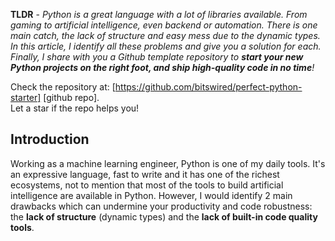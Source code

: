 **TLDR** - _Python is a great language with a lot of libraries available. From gaming to artificial
intelligence, even backend or automation. There is one main catch, the lack of structure and easy
mess due to the dynamic types. In this article, I identify all these problems and give you a
solution for each. Finally, I share with you a Github template repository to **start your new Python
projects on the right foot, and ship high-quality code in no time**!_

Check the repository at: [https://github.com/bitswired/perfect-python-starter] [github repo].<br/>
Let a star if the repo helps you!

## Introduction

Working as a machine learning engineer, Python is one of my daily tools. It's an expressive
language, fast to write and it has one of the richest ecosystems, not to mention that most of the
tools to build artificial intelligence are available in Python. However, I would identify 2 main
drawbacks which can undermine your productivity and code robustness: the **lack of structure**
(dynamic types) and the **lack of built-in code quality tools**.